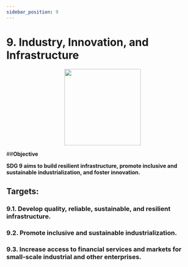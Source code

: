 ```yaml
---
sidebar_position: 9
---
```

# 9. Industry, Innovation, and Infrastructure
<p align="center"><img src="https://www.un.org/sustainabledevelopment/wp-content/uploads/2019/08/E-Goal-09-1024x1024.png" width="200" height="200"/></p>

##**Objective**

**SDG 9 aims to build resilient infrastructure, promote inclusive and sustainable industrialization, and foster innovation.**

## Targets:
    
### 9.1. Develop quality, reliable, sustainable, and resilient infrastructure.

### 9.2. Promote inclusive and sustainable industrialization.

### 9.3. Increase access to financial services and markets for small-scale industrial and other enterprises.